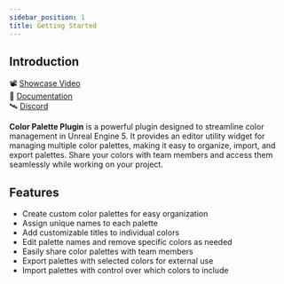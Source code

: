 ```yaml
---
sidebar_position: 1
title: Getting Started
---
```


## Introduction

📽 [Showcase Video](https://youtu.be/UALGL8z6fvQ) <br/>
📖 [Documentation](https://M-Cool-Glitch.github.io/ColorPalette-Documentation) <br/>
🛰 [Discord](https://discord.coolglitch.net) <br/>

**Color Palette Plugin** is a powerful plugin designed to streamline color management in Unreal Engine 5.
It provides an editor utility widget for managing multiple color palettes, making it easy to organize, import,
and export palettes. Share your colors with team members and access them seamlessly while working on your project.

## Features
- Create custom color palettes for easy organization
- Assign unique names to each palette
- Add customizable titles to individual colors
- Edit palette names and remove specific colors as needed
- Easily share color palettes with team members
- Export palettes with selected colors for external use
- Import palettes with control over which colors to include


